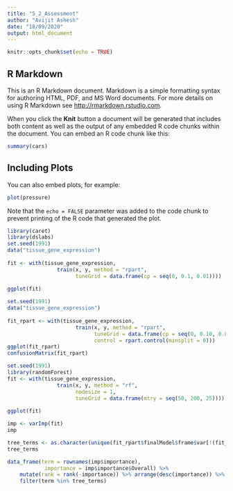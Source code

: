 ```yaml
---
title: "5_2_Assessment"
author: "Avijit Ashesh"
date: "18/09/2020"
output: html_document
---
```


```r
knitr::opts_chunk$set(echo = TRUE)
```

## R Markdown

This is an R Markdown document. Markdown is a simple formatting syntax for authoring HTML, PDF, and MS Word documents. For more details on using R Markdown see <http://rmarkdown.rstudio.com>.

When you click the **Knit** button a document will be generated that includes both content as well as the output of any embedded R code chunks within the document. You can embed an R code chunk like this:

```r
summary(cars)
```

## Including Plots

You can also embed plots, for example:

```r
plot(pressure)
```

Note that the `echo = FALSE` parameter was added to the code chunk to prevent printing of the R code that generated the plot.

```r
library(caret)
library(dslabs)
set.seed(1991)
data("tissue_gene_expression")
    
fit <- with(tissue_gene_expression, 
                train(x, y, method = "rpart",
                      tuneGrid = data.frame(cp = seq(0, 0.1, 0.01))))
    
ggplot(fit)
```


```r
set.seed(1991)
data("tissue_gene_expression")
    
fit_rpart <- with(tissue_gene_expression, 
                      train(x, y, method = "rpart",
                            tuneGrid = data.frame(cp = seq(0, 0.10, 0.01)),
                            control = rpart.control(minsplit = 0)))
ggplot(fit_rpart)
confusionMatrix(fit_rpart)
```


```r
set.seed(1991)
library(randomForest)
fit <- with(tissue_gene_expression, 
                train(x, y, method = "rf", 
                      nodesize = 1,
                      tuneGrid = data.frame(mtry = seq(50, 200, 25))))
    
ggplot(fit)
```


```r
imp <- varImp(fit)
imp
```


```r
tree_terms <- as.character(unique(fit_rpart$finalModel$frame$var[!(fit_rpart$finalModel$frame$var == "<leaf>")]))
tree_terms

data_frame(term = rownames(imp$importance), 
			importance = imp$importance$Overall) %>%
	mutate(rank = rank(-importance)) %>% arrange(desc(importance)) %>%
	filter(term %in% tree_terms)

```

